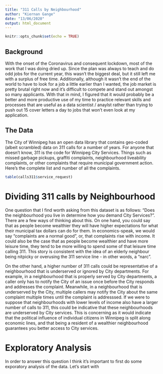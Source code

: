 ```yaml
---
title: "311 Calls by Neighbourhood"
author: "Kiernan Gange"
date: "13/06/2020"
output: html_document
---
```


```r
knitr::opts_chunk$set(echo = TRUE)
```

## Background

With the onset of the Coronavirus and consequent lockdown, most of the work that I was doing dried up. Since the plan was always to teach and do odd jobs for the current year, this wasn't the biggest deal, but it still left me with a surplus of free time. Additionally, although it wasn't the end of the world to have to look for a job a little earlier than I wanted, the job market is pretty brutal right now and it's difficult to compete and stand out amongst so many applicants. With that in mind, I figured that it would probably be a better and more productive use of my time to practice relevant skills and processes that are useful as a data scientist / anaylst rather than trying to push out 15 cover letters a day to jobs that won't even look at my application. 

## The Data
The City of Winnipeg has an open data library that contains geo-coded (albeit scrambled) data on 311 calls for a number of years. For anyone that doesn't know, 311 is the code for Winnipeg City Services. Things such as missed garbage pickups, graffiti complaints, neighbourhood liveability complaints, or other complaints that require municipal government action.  Here's the complete list and number of all the complaints. 
```r
table(calls311$service_request)
```
# Dividing 311 calls by Neighbourhood
One question that I find worth asking from this dataset is as follows: "Does the neighbourhood you live in determine how you demand City Services?". There are a few ways of thinking about this. On one hand, you could say that as people become wealthier they will have higher expectations for what their municipal tax dollars can do for them. In economics-speak, we would say "complaints are a normal good", or, that complaints rise with income. It could also be the case that as people become wealthier and have more leisure time, they tend to be more willing to spend some of that leisure time calling 311. This story is consistent with the idea of an elderly neighbour being nitpicky or overusing the 311 service line - in other words, a "narc". 

On the other hand, a higher number of 311 calls could be representative of a neighbourhood that is underserved or ignored by City departments. For example, in a neighbourhood that is properly served by City departments, a caller only has to notify the City of an issue once before the City responds and addresses the complaint. Meanwhile, in a neighbourhood that is underserved by the City, multiple callers may notify the City about the same complaint multiple times until the complaint is addresssed. If we were to suppose that neighbourhoods with lower levels of income also have a larger number of calls to 311, this could be indicative that these neighbourhoods are underserved by City services. This is concerning as it would indicate that the political influence of individual citizens in Winnipeg is split along economic lines, and that being a resident of a wealthier neighbourhood guarantees you better access to City services.

# Exploratory Analysis
In order to answer this question I think it's important to first do some exporatory analysis of the data. Let's start with 

